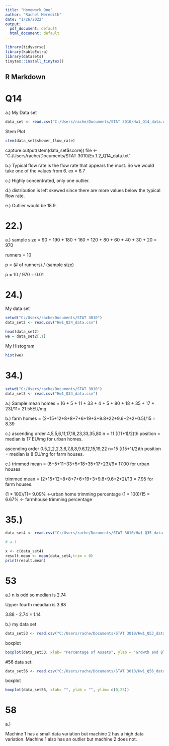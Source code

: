---
title: "Homework One"
author: "Rachel Meredith"
date: "1/26/2022"
output:
  pdf_document: default
  html_document: default
---
```{r}
library(tidyverse)
library(kableExtra)
library(datasets)
tinytex::install_tinytex()
```
## R Markdown

# Q14

a.)
My Data set
```{r}
data_set <- read.csv("C:/Users/rache/Documents/STAT 3010/Hw1_Q14_data.csv", header = T)
```
Stem Plot
```{r}
stem(data_set$shower_flow_rate)
```

capture.output(stem(data_set$score))
file <- "C:/Users/rache/Documents/STAT 3010/Ex.1.2_Q14_data.txt"

b.)
Typical flow rate is the flow rate that appears the most. So we would take one of the values from 6. ex = 6.7

c.)
Highly concentrated, only one outlier. 

d.)
distribution is left skewed since there are more values below the typical flow rate.

e.)
Outlier would be 18.9.

# 22.)

a.) sample size = 90 + 190 + 180 + 160 + 120 + 80 + 60 + 40 + 30 + 20 = 970

runners = 10

p = (# of runners) / (sample size)

p = 10 / 970 = 0.01

# 24.) 
My data set
```{r}
setwd("C:/Users/rache/Documents/STAT 3010")
data_set2 <- read.csv("Hw1_Q24_data.csv")

head(data_set2)
we = data_set2[,1]
```

My Histogram
```{r}
hist(we)
```

# 34.)
```{r}
setwd("C:/Users/rache/Documents/STAT 3010")
data_set3 <- read.csv("Hw1_Q34_data.csv")
```
a.) Sample mean
homes = (6 + 5 + 11 + 33 + 4 + 5 + 80 + 18 + 35 + 17 + 23)/11= 21.55EU/mg

b.)
farm homes = (2+15+12+8+8+7+6+19+3+9.8+22+9.6+2+2+0.5)/15 = 8.39

c.)
ascending order
4,5,5,6,11,17,18,23,33,35,80
n = 11
((11+1)/2)th position = median is 17 EU/mg for urban homes.

ascending order
0.5,2,2,2,3,6,7,8,8,9.6,12,15,19,22
n=15
((15+1)/2)th position = median is 8 EU/mg for farm houses.

c.)
trimmed mean = (6+5+11+33+5+18+35+17+23)/9= 17.00 for urban houses

trimmed mean = (2+15+12+8+8+7+6+19+3+9.8+9.6+2+2)/13 = 7.95 for farm houses.

(1 * 100)/11= 9.09% <-urban home trimming percentage
(1 * 100)/15 = 6.67% <- farmhouse trimming percentage

# 35.)
```{r}
data_set4 <- read.csv("C:/Users/rache/Documents/STAT 3010/Hw1_Q35_data.csv.xls")

# a.)

x <- c(data_set4)
result.mean <- mean(data_set4,trim = 0)
print(result.mean)

```

# 53
a.)
n is odd so median is 2.74

Upper fourth meadian is 3.88

3.88 - 2.74 = 1.14

b.) 
my data set
```{r}
data_set53 <- read.csv("C:/Users/rache/Documents/STAT 3010/Hw1_Q53_data.csv")
```
boxplot
```{r}
boxplot(data_set53, xlab= "Percentage of Assets", ylab = "Growth and Blended Funds", ylim= c(0,4))
```

#56
data set:
```{r}
data_set56 <- read.csv("C:/Users/rache/Documents/STAT 3010/Hw1_Q56_data.csv")
```
boxplot
```{r}
boxplot(data_set56, xlab= "", ylab = "", ylim= c(0,25))
```

# 58
a.)

Machine 1 has a small data variation but machine 2 has a high data variation. Machine 1 also has an outlier but machine 2 does not. 

